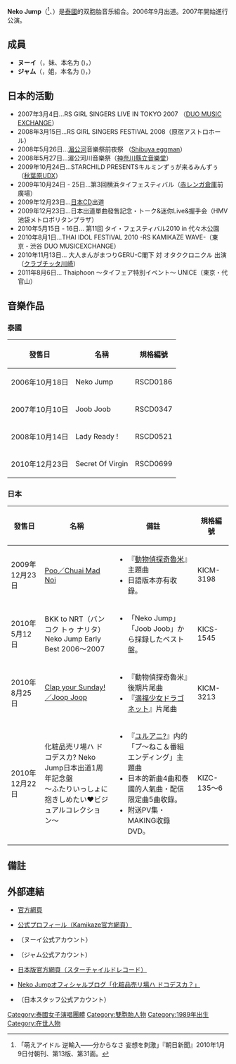 {{Multiple issues|
{{expand language|1=ja|page=|time=2020-05-30T02:38:23+00:00}}
{{refimprove|time=2019-08-25}}
{{roughtranslation|time=2019-08-25}}
}}
{{藝人
|姓名 = Neko Jump
|類型 = 組合
|圖片 = Neko Jump.JPG
|圖片尺寸 = 250px
|圖片簡介 = Neko Jump、2007年
|本名 = 
|外文名 = 
|外文 =  日文
|羅馬拼音 = 
|英文名 = Neko Jump
|暱稱 = 
|其他藝名 = 
|國籍 = 
|民族 = 
|籍貫 = 
|職業 = 
|語言 = 
|音樂類型 = [[歌手|歌手]]
|演奏樂器 = 
|出道地點 = [[泰國|泰國]]
|出道作 = 
|出道日期 = 2006年
|代表作 = 
|活躍年代 = 
|唱片公司 = Kamikaze（泰國）<br />[[STARCHILD|STARCHILD]]（日本）
|經紀公司 = RS Promotion
|網站 =
|相關團體 = 
|獎項 = 
|IMDb = 
|現任成員 = '''Noey'''（或Nuey）<br/>'''Jam'''
|過往成員 = 
}}
'''Neko Jump'''（{{lang-ja|ネコジャンプ}}<ref>「萌えアイドル 逆輸入――分からなさ 妄想を刺激」『朝日新聞』2010年1月9日付朝刊、第13版、第31面。</ref>、{{Lang|th|เนโกะ จัมพ์}}）是[[泰國|泰國]]的双胞胎音乐組合。2006年9月出道。2007年開始進行公演。

== 成員 ==
* '''ヌーイ'''（{{Lang|th|เนย}}，妹、本名为 ({{Lang|th|วรัฐฐา อิมราพร}})，{{bda|1989|12|10}}）
* '''ジャム'''（{{Lang|th|แจม}}，姐，本名为 ({{Lang|th|ชรัฐฐา อิมราพร}})，{{bda|1989|12|10}}）

== 日本的活動 ==
* 2007年3月4日…RS GIRL SINGERS LIVE IN TOKYO 2007 （[[Shibuya_O-East|DUO MUSIC EXCHANGE]]）
* 2008年3月15日…RS GIRL SINGERS FESTIVAL 2008（原宿アストロホール）
* 2008年5月26日…[[湄公河|湄公河]]音樂祭前夜祭 （[[Shibuya_eggman|Shibuya eggman]]）
* 2008年5月27日…湄公河川音樂祭（[[神奈川縣立音樂堂|神奈川縣立音樂堂]]）
* 2009年10月24日…STARCHILD PRESENTSキルミンずぅが来るみんずぅ（[[秋葉原UDX|秋葉原UDX]]）
* 2009年10月24日 - 25日…第3回横浜タイフェスティバル（[[赤レンガ倉庫|赤レンガ倉庫]]前廣場）
* 2009年12月23日…[[日本|日本]]CD出道
* 2009年12月23日…日本出道單曲發售記念・トーク&迷你Live&握手会（HMV池袋メトロポリタンプラザ）
* 2010年5月15日 - 16日… 第11回 タイ・フェスティバル2010 in 代々木公園
* 2010年8月1日…THAI IDOL FESTIVAL 2010 -RS KAMIKAZE WAVE-（東京・渋谷 DUO MUSICEXCHANGE）
* 2010年11月13日… 大人まんがまつりGERU-C閣下 対 オタククロニクル 出演（[[クラブチッタ川崎|クラブチッタ川崎]]）
* 2011年8月6日… Thaiphoon ～タイフェア特別イベント～ UNICE（東京・代官山）

== 音樂作品 ==
=== 泰國 ===
{|class=wikitable
|-
!發售日!!名稱!!規格編號
|-
| 2006年10月18日
| Neko Jump
|RSCD0186
|-
| 2007年10月10日
| Joob Joob
| RSCD0347
|-
| 2008年10月14日
| Lady Ready !
| RSCD0521
|-
| 2010年12月23日
| Secret Of Virgin 
|RSCD0699
|}

=== 日本 ===
{|class=wikitable
|-
!發售日!!名稱!!備註!!規格編號
|-
| 2009年12月23日
| [[Poo/Chuai_Mad_Noi|Poo／Chuai Mad Noi]]
|
* 『[[動物偵探奇魯米|動物偵探奇魯米]]』主題曲
* 日語版本亦有收錄。
| KICM-3198
|-
| 2010年5月12日
| BKK to NRT（バンコク トゥ ナリタ）<br /> Neko Jump Early Best 2006〜2007
|
* 「Neko Jump」「Joob Joob」から採録したベスト盤。
| KICS-1545
|-
| 2010年8月25日
| [[Clap_your_Sunday!/Joop_Joop|Clap your Sunday!／Joop Joop]]
|
* 『動物偵探奇魯米』後期片尾曲
* 『[[満福少女ドラゴネット|満福少女ドラゴネット]]』片尾曲
| KICM-3213
|-
| 2010年12月22日
| 化粧品売リ場ハ ドコデスカ? Neko Jump日本出道1周年記念盤 <br />〜ふたりいっしょに抱きしめたい♥ビジュアルコレクション〜
|
* 『[[ユルアニ?|ユルアニ?]]』内的「プ～ねこ＆番組エンディング」主題曲
* 日本的新曲4曲和泰國的人氣曲・配信限定曲5曲收錄。
* 附送PV集・MAKING收錄DVD。
| KIZC-135〜6
|}

== 備註 ==
{{reflist}}

== 外部連結 ==
{{Commons|Category:Neko Jump}}
* {{Th icon}}[http://www.nekojumpfan.com/ 官方網頁]{{Wayback|url=http://www.nekojumpfan.com/ |date=20120724094222 }}
* {{Th icon}}[https://web.archive.org/web/20120506022135/http://ilovekamikaze.com/artists/nekojump/profile 公式プロフィール（Kamikaze官方網頁）]
* {{Th icon}}{{Twitter|butter_neko|Butter_nekojump}}（ヌーイ公式アカウント）
* {{Th icon}}{{Twitter|Jam_NekoJump|Neko Jump}}（ジャム公式アカウント）
* {{Ja icon}}[http://www.starchild.co.jp/artist/nekojump/ 日本版官方網頁（スターチャイルドレコード）]{{Wayback|url=http://www.starchild.co.jp/artist/nekojump/ |date=20120618115857 }}
* {{Ja icon}}[http://ameblo.jp/nekojump-japan/ Neko Jumpオフィシャルブログ「化粧品売リ場ハ ドコデスカ？」]{{Wayback|url=http://ameblo.jp/nekojump-japan/ |date=20120427055937 }}
* {{Ja icon}}{{Twitter|NekoJump_Japan|NekoJumpスタッフinJAPAN}}（日本スタッフ公式アカウント）

{{King Records}}
{{normdaten}}
{{DEFAULTSORT:Neko Jump}}
[[Category:泰國女子演唱團體|Category:泰國女子演唱團體]]
[[Category:雙胞胎人物|Category:雙胞胎人物]]
[[Category:1989年出生|Category:1989年出生]]
[[Category:在世人物|Category:在世人物]]